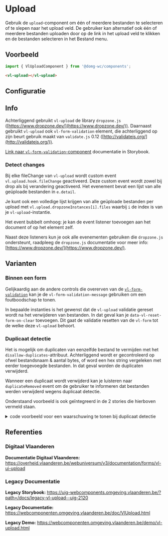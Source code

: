 
# Upload

Gebruik de `upload`-component om één of meerdere bestanden te selecteren of te slepen naar het upload veld.
De gebruiker kan alternatief ook één of meerdere bestanden uploaden door op de link in het upload veld te klikken en de bestanden selecteren in het Bestand menu.

## Voorbeeld

```js
import { VlUploadComponent } from '@domg-wc/components';
```

```html
<vl-upload></vl-upload>
```

<DocsStory id="components-upload--upload-default" />

## Configuratie

<ArgsTable story={PRIMARY_STORY} />

## Info

Achterliggend gebruikt `vl-upload` de library `dropzone.js` ([https://www.dropzone.dev/](https://www.dropzone.dev/)).
Daarnaast gebruikt `vl-upload` ook `vl-form-validation` element, die achterliggend op zijn beurt gebruik maakt van `validate.js` 0.12 ([http://validatejs.org/](http://validatejs.org/)).

[Link naar `vl-form-validation`-component](/docs/elements-form--form-validation) documentatie in Storybook.

### Detect changes

Bij elke fileChange van `vl-upload` wordt custom event `vl.upload.hook.fileChange` geactiveerd. Deze custom event wordt zowel bij drop als bij verandering geactiveerd. Het evenement bevat een lijst van alle geüploade bestanden in `e.detail`.

Je kunt ook een volledige lijst krijgen van alle geüploade bestanden per upload met `vl.upload.dropzoneInstances[i].files` waarbij `i` de index is van je `vl-upload`-instantie.

Het event bubbelt omhoog: je kan de event listener toevoegen aan het document of op het element zelf.

Naast deze listeners kun je ook alle evenementen gebruiken die `dropzone.js` ondersteunt, raadpleeg de `dropzone.js` documentatie voor meer info: [https://www.dropzone.dev/](https://www.dropzone.dev/).

## Varianten

### Binnen een form

Gelijkaardig aan de andere controls die overerven van de [`vl-form-validation`](/docs/elements-form--form-validation) kan je de `vl-form-validation-message` gebruiken om een foutboodschap te tonen.

In bepaalde instanties is het gewenst dat de `vl-upload` validatie gereset wordt na het verwijderen van bestanden. In dat geval kan je `data-vl-reset-form-on-clear` toevoegen.
Dit gaat de validatie resetten van de `vl-form` tot de welke deze `vl-upload` behoort.

<DocsStory id="components-upload--upload-in-form" />

### Duplicaat detectie

Het is mogelijk om duplicaten van eenzelfde bestand te vermijden met het `disallow-duplicates`-attribuut. Achterliggend wordt er gecontroleerd op ofwel bestandsnaam & aantal bytes, of word een hex string vergeleken met eerder toegevoegde bestanden.
In dat geval worden de duplicaten verwijderd.

Wanneer een duplicaat wordt verwijderd kan je luisteren naar `duplicateRemoved` event om de gebruiker te informeren dat bestanden werden verwijderd wegens duplicaat detectie.

Onderstaand voorbeeld is ook geïntegreerd in de 2 stories die hierboven vermeld staan.

<details>
    <summary>code voorbeeld voor een waarschuwing te tonen bij duplicaat detectie </summary>
    <Source code={addDuplicateWarning} language="ts" dark={true} format={true} />
</details>

## Referenties

### Digitaal Vlaanderen

**Documentatie Digitaal Vlaanderen:** https://overheid.vlaanderen.be/webuniversum/v3/documentation/forms/vl-ui-upload

### Legacy Documentatie

**Legacy Storybook:** https://uig-webcomponents.omgeving.vlaanderen.be/?path=/docs/legacy-vl-upload--uig-2120

**Legacy Documentatie:** https://webcomponenten.omgeving.vlaanderen.be/doc/VlUpload.html

**Legacy Demo:** https://webcomponenten.omgeving.vlaanderen.be/demo/vl-upload.html
